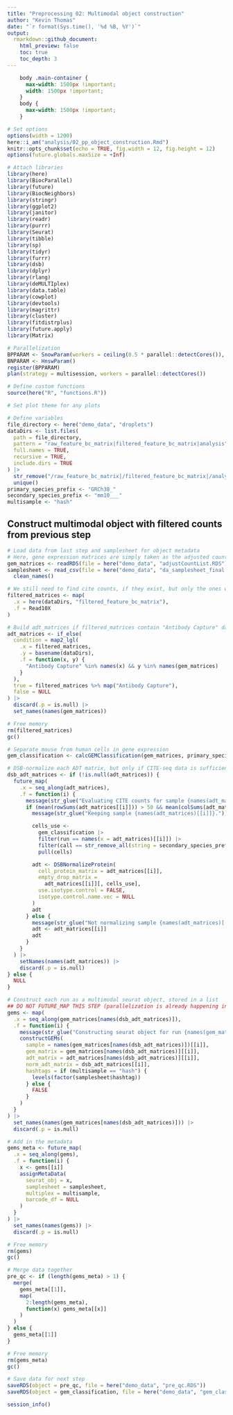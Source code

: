 ```yaml
---
title: "Preprocessing 02: Multimodal object construction"
author: "Kevin Thomas"
date: "`r format(Sys.time(), '%d %B, %Y')`"
output:
  rmarkdown::github_document:
    html_preview: false
    toc: true
    toc_depth: 3
---
```


```css
    body .main-container {
      max-width: 1500px !important;
      width: 1500px !important;
    }
    body {
      max-width: 1500px !important;
    }
```

```r
# Set options
options(width = 1200)
here::i_am("analysis/02_pp_object_construction.Rmd")
knitr::opts_chunk$set(echo = TRUE, fig.width = 12, fig.height = 12)
options(future.globals.maxSize = +Inf)

# Attach libraries
library(here)
library(BiocParallel)
library(future)
library(BiocNeighbors)
library(stringr)
library(ggplot2)
library(janitor)
library(readr)
library(purrr)
library(Seurat)
library(tibble)
library(sp)
library(tidyr)
library(furrr)
library(dsb)
library(dplyr) 
library(rlang)
library(deMULTIplex)
library(data.table)
library(cowplot)
library(devtools)
library(magrittr)
library(cluster)
library(fitdistrplus)
library(future.apply)
library(Matrix)

# Parallelization
BPPARAM <- SnowParam(workers = ceiling(0.5 * parallel::detectCores()), type = "SOCK")
BNPARAM <- HnswParam()
register(BPPARAM)
plan(strategy = multisession, workers = parallel::detectCores())

# Define custom functions
source(here("R", "functions.R"))

# Set plot theme for any plots

# Define variables
file_directory <- here("demo_data", "droplets")
dataDirs <- list.files(
  path = file_directory,
  pattern = "raw_feature_bc_matrix|filtered_feature_bc_matrix|analysis",
  full.names = TRUE,
  recursive = TRUE,
  include.dirs = TRUE
) |>
  str_remove("/raw_feature_bc_matrix|/filtered_feature_bc_matrix|/analysis") %>%
  unique()
primary_species_prefix <- "GRCh38_"
secondary_species_prefix <- "mm10___"
multisample <- "hash"
```

## Construct multimodal object with filtered counts from previous step

```r
# Load data from last step and samplesheet for object metadata
# Here, gene expression matrices are simply taken as the adjusted counts output of the SoupX analysis
gem_matrices <- readRDS(file = here("demo_data", "adjustCountList.RDS"))
samplesheet <- read_csv(file = here("demo_data", "da_samplesheet_final.csv")) |>
  clean_names()
```

```r
# We still need to find cite counts, if they exist, but only the ones we've carried through to this point
filtered_matrices <- map(
  .x = here(dataDirs, "filtered_feature_bc_matrix"),
  .f = Read10X
)

# Build adt_matrices if filtered_matrices contain "Antibody Capture" data and the sample is included in gem_matrices
adt_matrices <- if_else(
  condition = map2_lgl(
    .x = filtered_matrices,
    .y = basename(dataDirs),
    .f = function(x, y) {
      "Antibody Capture" %in% names(x) && y %in% names(gem_matrices)
    }
  ),
  true = filtered_matrices %>% map("Antibody Capture"),
  false = NULL
) |>
  discard(.p = is.null) |>
  set_names(names(gem_matrices))

# Free memory
rm(filtered_matrices)
gc()
```

```r
# Separate mouse from human cells in gene expression
gem_classification <- calcGEMClassification(gem_matrices, primary_species_prefix, secondary_species_prefix)
```

```r
# DSB-normalize each ADT matrix, but only if CITE-seq data is sufficient
dsb_adt_matrices <- if (!is.null(adt_matrices)) {
  future_map(
    .x = seq_along(adt_matrices),
    .f = function(i) {
      message(str_glue("Evaluating CITE counts for sample {names(adt_matrices)[[i]]} of {length(adt_matrices)}."))
      if (mean(rowSums(adt_matrices[[i]])) > 50 && mean(colSums(adt_matrices[[i]])) > 10) {
        message(str_glue("Keeping sample {names(adt_matrices)[[i]]}."))

        cells_use <-
          gem_classification |>
          filter(run == names(x = adt_matrices)[[i]]) |>
          filter(call == str_remove_all(string = secondary_species_prefix, pattern = "_")) |>
          pull(cells)

        adt <- DSBNormalizeProtein(
          cell_protein_matrix = adt_matrices[[i]],
          empty_drop_matrix =
            adt_matrices[[i]][, cells_use],
          use.isotype.control = FALSE,
          isotype.control.name.vec = NULL
        )
        adt
      } else {
        message(str_glue("Not normalizing sample {names(adt_matrices)[[i]]}. CITE data insufficient."))
        adt <- adt_matrices[[i]]
        adt
      }
    }
  ) |>
    setNames(names(adt_matrices)) |>
    discard(.p = is.null)
} else {
  NULL
}
```

```r
# Construct each run as a multimodal seurat object, stored in a list
## DO NOT FUTURE_MAP THIS STEP (parallelization is already happening in the `constructGEMs` function)
gems <- map(
  .x = seq_along(gem_matrices[names(dsb_adt_matrices)]),
  .f = function(i) {
    message(str_glue("Constructing seurat object for run {names(gem_matrices[names(dsb_adt_matrices)])[[i]]}"))
    constructGEMs(
      sample = names(gem_matrices[names(dsb_adt_matrices)])[[i]],
      gem_matrix = gem_matrices[names(dsb_adt_matrices)][[i]],
      adt_matrix = adt_matrices[names(dsb_adt_matrices)][[i]],
      norm_adt_matrix = dsb_adt_matrices[[i]],
      hashtags = if (multisample == "hash") {
        levels(factor(samplesheet$hashtag))
      } else {
        FALSE
      }
    )
  }
) |>
  set_names(names(gem_matrices[names(dsb_adt_matrices)])) |>
  discard(.p = is.null)
```

```r
# Add in the metadata
gems_meta <- future_map(
  .x = seq_along(gems),
  .f = function(i) {
    x <- gems[[i]]
    assignMetaData(
      seurat_obj = x,
      samplesheet = samplesheet,
      multiplex = multisample,
      barcode_df = NULL
    )
  }
) |>
  set_names(names(gems)) |>
  discard(.p = is.null)

# Free memory
rm(gems)
gc()
```

```r
# Merge data together
pre_qc <- if (length(gems_meta) > 1) {
  merge(
    gems_meta[[1]],
    map(
      2:length(gems_meta),
      function(x) gems_meta[[x]]
    )
  )
} else {
  gems_meta[[1]]
}

# Free memory
rm(gems_meta)
gc()
```

```r
# Save data for next step
saveRDS(object = pre_qc, file = here("demo_data", "pre_qc.RDS"))
saveRDS(object = gem_classification, file = here("demo_data", "gem_classification.RDS"))
```

```r
session_info()
```
